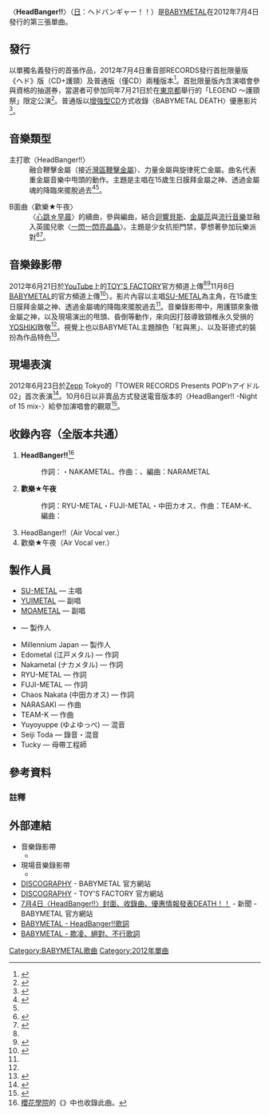 {{Infobox Single 
| Name           = HeadBanger!!
| Cover          = BABYMETAL - Headbangeeeeerrrrr!!!!! (cover).jpg
| Artist         = [[BABYMETAL|BABYMETAL]]
| Album          = <br />[[BABYMETAL_(專輯)|BABYMETAL]]<br/>{{link-ja|櫻花學院2010年度 ～message～|さくら学院 2010年度 〜message〜}}
| A-side         = 
| B-side         = 歡樂★午夜
| Released       = 2012年7月4日
| Format         = [[單曲|單曲]]
| Recorded       = 
| Genre          = [[日本流行音樂|J-POP]]、[[敲擊金屬|鞭擊金屬]]
| Length         = 
| Label          = 重音部RECORDS（[[TOY'S_FACTORY|TOY'S FACTORY]]）
| Writer         = 
| Producer       = {{link-ja|KOBAMETAL|KOBAMETAL}}
| Certification  = 
| ISWC           = JOBR-1003（普通版）<br/>JOBR-1002（首批限量版）
| Chart position = *週榜第20名<small>（[[Oricon公信榜|公信榜]]）</small><ref>{{cite web|url=http://www.oricon.co.jp/prof/artist/552304/products/music/971240/1/|title=ヘドバンギャー!!│BABYMETAL|work=ORICON STYLE|publisher=[[Oricon公信榜|Oricon]]株式会社|accessdate=2013-12-26|language=ja|archive-date=2013-12-07|archive-url=https://web.archive.org/web/20131207234034/http://www.oricon.co.jp/prof/artist/552304/products/music/971240/1/|dead-url=no}}</ref>
*第19名<small>（[[告示牌_(雜誌)|告示牌單曲銷售排行榜]]）</small><ref>{{cite web|url=http://www.billboard-japan.com/charts/detail?a=sales&year=2012&month=07&day=16|title=Billboard Japan Top Singles Sales│Charts│Billboard JAPAN (2012/07/16 付け)|work=[[告示牌_(雜誌)|Billboard JAPAN]]|publisher=株式会社阪神コンテンツリンク|accessdate=2014-04-08|language=ja|archive-date=2014-04-08|archive-url=https://web.archive.org/web/20140408222414/http://www.billboard-japan.com/charts/detail?a=sales&year=2012&month=07&day=16|dead-url=no}}</ref>
*第3名<small>（[[告示牌_(雜誌)|告示牌獨立專輯及單曲排行榜]]）</small><ref>{{cite web|url=http://www.billboard-japan.com/charts/detail?a=indepedent&year=2012&month=07&day=16|title=Billboard Japan Top Independent Albums and Singles│Charts│Billboard JAPAN (2012/07/16 付け)|work=Billboard JAPAN|publisher=株式会社阪神コンテンツリンク|accessdate=2015-01-18|language=ja|archive-date=2016-03-03|archive-url=https://web.archive.org/web/20160303200340/http://www.billboard-japan.com/charts/detail?a=indepedent&year=2012&month=07&day=16|dead-url=no}}</ref>
| Last single    = [[BABYMETAL_×_Kiba_of_Akiba|BABYMETAL × Kiba of Akiba]]<br/>（2012年）
| This single    = '''HeadBanger!!'''<br/>（2012年）
| Next single    = [[欺凌、絕對、不行|欺凌、絕對、不行]]<br/>（2013年）
| Misc           = {{External music video|1=[http://www.youtube.com/watch?v=2IzR_ClTE8Y BABYMETAL - ヘドバンギャー！！- Headbangeeeeerrrrr!!!!!!! (OFFICIAL)] - YouTube}}
}}
{{Album ratings
| rev1 = [[滾石雜誌|滾石雜誌]]日文版（{{link-ja|南波一海|南波一海}}）
| rev1Score = {{Rating|2.5|5}}<ref name="rollingstonejapan">{{cite web|title=ヘドバンギャー！！|url=http://www.rollingstonejapan.com/articles/detail/14268|work=[[滾石雜誌|滾石雜誌]]日文版|publisher=株式会社パワートゥザピープル|author={{link-ja|南波一海|南波一海}}|date=2012-06-08|accessdate=2016-01-11|language=ja|archive-date=2016-08-08|archive-url=https://web.archive.org/web/20160808191909/http://www.rollingstonejapan.com/articles/detail/14268|dead-url=no}}</ref>
}}

〈'''HeadBanger!!'''〉（[[日語|日]]：ヘドバンギャー！！）是[[BABYMETAL|BABYMETAL]]在2012年7月4日發行的第三張單曲。

== 發行 ==
以單獨名義發行的首張作品，2012年7月4日重音部RECORDS發行首批限量版《ヘド》版（CD+護頸）及普通版（僅CD）兩種版本<ref>{{cite news|url=http://tower.jp/article/news/2012/04/27/n08|title=BABYMETAL、初の単独CDシングル“ヘドバンギャー!!”発売決定|newspaper=TOWER RECORDS ONLINE|publisher=[[タワーレコード|タワーレコード]]株式会社|date=2012-04-27|accessdate=2013-11-12|language=ja|archive-date=2013-06-25|archive-url=https://web.archive.org/web/20130625213700/http://tower.jp/article/news/2012/04/27/n08|dead-url=no}}</ref>。首批限量版內含演唱會參與資格的抽選券，當選者可參加同年7月21日於在[[東京都|東京都]]{{link-ja|目黒鹿鳴館|目黒鹿鳴館}}舉行的「LEGEND 〜護頸祭」限定公演<ref>{{cite news|url=http://natalie.mu/music/news/73330|title=BABYMETAL、メタルの聖地で「コルセット祭り」開催|newspaper=音楽ナタリー|publisher=株式会社ナターシャ|date=2012-07-22|accessdate=2016-01-11|language=ja|archive-date=2016-08-14|archive-url=https://web.archive.org/web/20160814015237/http://natalie.mu/music/news/73330|dead-url=no}}</ref>。普通版以[[增強型CD|增強型CD]]方式收錄〈BABYMETAL DEATH〉優惠影片<ref name ="barks20120621">{{cite news|url=http://www.barks.jp/news/?id=1000080752|title=BABYMETAL、「扇風機ヘドバン」「土下座ヘドバン」が舞い踊るミュージックビデオが完成|newspaper=BARKS|publisher=ジャパンミュージックネットワーク株式会社|date=2012-06-21|accessdate=2014-09-02|language=ja|archive-date=2014-05-14|archive-url=https://web.archive.org/web/20140514173232/http://www.barks.jp/news/?id=1000080752|dead-url=no}}</ref>。

== 音樂類型 ==
; 主打歌〈HeadBanger!!〉
: 融合鞭擊金屬（接近[[灣區鞭擊金屬|灣區鞭擊金屬]]）、力量金屬與旋律死亡金屬。曲名代表重金屬音樂中甩頭的動作。主題是主唱在15歲生日膜拜金屬之神、透過金屬魂的降臨來擺脫過去<ref name="#1">{{Cite web|url=http://www.gigwise.com/photos/93069/3/7-awesome-facts-about-babymetal-that-you-need-to-know|title=7 AWESOME FACTS ABOUT BABYMETAL THAT YOU NEED TO KNOW|work=Gigwise|date=2014-07-30|accessdate=2016-08-20|language=en|archive-date=2016-03-03|archive-url=https://web.archive.org/web/20160303202542/http://www.gigwise.com/photos/93069/3/7-awesome-facts-about-babymetal-that-you-need-to-know|dead-url=no}}</ref><ref name ="barks20120621"/>。

; B面曲〈歡樂★午夜〉
: 〈[[心跳☆早晨|心跳☆早晨]]〉的續曲，{{link-ja|Yuyoyuppe(ゆよゆっぺ)|ゆよゆっぺ}}參與編曲，結合[[迴響貝斯|迴響貝斯]]、[[金屬蕊|金屬蕊]]與[[流行_(音樂類型)|流行音樂]]並融入英國兒歌〈[[一閃一閃小星星|一閃一閃亮晶晶]]〉。主題是少女抗拒門禁，夢想著參加玩樂派對<ref name ="natalie20120621">{{cite news|url=http://natalie.mu/music/news/71503|title=BABYMETAL「ヘドバンギャー!!」でSU-METALに神降臨|newspaper=音楽ナタリー|publisher=株式会社ナターシャ|date=2012-06-21|accessdate=2014-08-11|language=ja|archive-date=2014-08-14|archive-url=https://web.archive.org/web/20140814031353/http://natalie.mu/music/news/71503|dead-url=no}}</ref><ref>{{cite web|url=http://deview.co.jp/Interview?am_interview_id=16|title=BABYMETAL│芸能人インタビュー|work=De☆View|publisher=公信榜|author=フジジュン|date=2012-07-06|accessdate=2016-01-11|language=ja|archive-date=2013-07-19|archive-url=https://web.archive.org/web/20130719021125/http://deview.co.jp/Interview?am_interview_id=16|dead-url=no}}</ref>。

== 音樂錄影帶 ==
2012年6月21日於[[YouTube|YouTube]]上的[[TOY'S_FACTORY|TOY'S FACTORY]]官方頻道上傳<ref name ="natalie20120621"/><ref>{{cite web|url=http://www.youtube.com/watch?v=0GErGfHjHQ0|title=BABYMETAL - ヘドバンギャー！！[ Headbangeeeeerrrrr!!!!! ] (Full ver.)|publisher=[[Youtube|Youtube]]|date=2012-06-20|accessdate=2014-08-11|language=ja|archive-date=2016-06-21|archive-url=https://web.archive.org/web/20160621025042/https://www.youtube.com/watch?v=0GErGfHjHQ0|dead-url=no}}</ref>11月8日[[BABYMETAL|BABYMETAL]]的官方頻道上傳<ref>{{cite web|url=http://www.youtube.com/watch?v=2IzR_ClTE8Y|title=BABYMETAL - ヘドバンギャー！！- Headbangeeeeerrrrr!!!!!!! (OFFICIAL)|publisher=BABYMETAL（[[Youtube|Youtube]]）|date=2012-11-08|accessdate=2016-01-11|language=ja|archive-date=2016-01-09|archive-url=https://web.archive.org/web/20160109161445/https://www.youtube.com/watch?v=2IzR_ClTE8Y|dead-url=no}}</ref>）。影片內容以主唱[[中元鈴香|SU-METAL]]為主角，在15歲生日膜拜金屬之神、透過金屬魂的降臨來擺脫過去<ref name="#1"/>。音樂錄影帶中，用護頸來象徵金屬之神，以及現場演出的甩頭、昏倒等動作，來向因打鼓導致頸椎永久受損的[[YOSHIKI|YOSHIKI]]致敬<ref name ="barks20120621"/>。視覺上也以BABYMETAL主題顏色「紅與黑」、以及哥德式的裝扮為作品特色<ref>{{cite news|url=http://www.cdjournal.com/main/news/babymetal/45518|title=BABYMETAL「ヘドバンギャー!!」ミュージック・ビデオが完成!|newspaper=CDJournal ニュース|publisher=株式会社音楽出版社|date=2012-06-21|accessdate=2013-11-12|language=ja|archive-date=2013-11-12|archive-url=https://web.archive.org/web/20131112121429/http://www.cdjournal.com/main/news/babymetal/45518|dead-url=no}}</ref>。

== 現場表演 ==
2012年6月23日於[[Zepp|Zepp]] Tokyo的「TOWER RECORDS Presents POP’nアイドル02」首次表演<ref>{{cite news|url=http://www.j-cast.com/trend/2012/06/25136858.html|title=BABYMETALが「POP’nアイドル」参戦　新曲披露で「ヘドバン！ヘドバン！」|newspaper=J-CASTトレンド|publisher=株式会社ジェイ・キャスト|date=2012-06-25|accessdate=2016-01-11|language=ja|archive-date=2016-03-04|archive-url=https://web.archive.org/web/20160304120112/http://www.j-cast.com/trend/2012/06/25136858.html|dead-url=no}}</ref>。10月6日以非賣品方式發送電音版本的〈HeadBanger!! -Night of 15 mix-〉給參加演唱會的觀眾<ref name ="natalie20121228">{{cite news|url=http://natalie.mu/music/news/82148|title=BABYMETAL、SU-METAL聖誕祭で異色カバー連発|newspaper=音楽ナタリー|publisher=株式会社ナターシャ|date=2012-12-28|accessdate=2016-01-11|language=ja|archive-date=2016-03-03|archive-url=https://web.archive.org/web/20160303181754/http://natalie.mu/music/news/82148|dead-url=no}}</ref>。

== 收錄內容（全版本共通） ==
# '''HeadBanger!!'''<ref group="注">[[櫻花學院|櫻花學院]]的《{{link-ja|櫻花學院2010年度 ～message～|さくら学院 2010年度 〜message〜}}》中也收錄此曲。</ref>
#: 作詞：{{link-ja|EDOMETAL|江戸山こべに}}・NAKAMETAL、作曲：{{link-ja|NARAMETAL|NARASAKI}}、編曲：NARAMETAL
# '''歡樂★午夜'''
#: 作詞：RYU-METAL・FUJI-METAL・中田カオス、作曲：TEAM-K、編曲：{{link-ja|Yuyoyuppe(ゆよゆっぺ)|ゆよゆっぺ}}
# HeadBanger!!（Air Vocal ver.）
# 歡樂★午夜（Air Vocal ver.）

== 製作人員 ==
*[[中元鈴香|SU-METAL]] — 主唱
*[[水野由結|YUIMETAL]] — 副唱
*[[菊地最愛|MOAMETAL]] — 副唱
*{{link-ja|KOBAMETAL|KOBAMETAL}} — 製作人
*Millennium Japan — 製作人
*Edometal (江戸メタル) — 作詞
*Nakametal (ナカメタル) — 作詞
*RYU-METAL — 作詞
*FUJI-METAL — 作詞
*Chaos Nakata (中田カオス) — 作詞
*NARASAKI — 作曲
*TEAM-K — 作曲
*Yuyoyuppe (ゆよゆっぺ) — 混音
*Seiji Toda — 錄音・混音
*Tucky — 母帶工程師

== 參考資料 ==
{{reflist}}

=== 註釋 ===
{{reflist|group=注}}

== 外部連結 ==
* 音樂錄影帶
** {{YouTube|2IzR_ClTE8Y|BABYMETAL - ヘドバンギャー！！- Headbangeeeeerrrrr!!!!!!! (OFFICIAL)}}
* 現場音樂錄影帶
** {{YouTube|W4Ovgd19Dfo|BABYMETAL - ヘドバンギャー！！ - 2013.2.1 at Zepp Tokyo ※Short ver.}}
* [https://web.archive.org/web/20140815150638/http://www.babymetal.jp/discography/ DISCOGRAPHY] - BABYMETAL 官方網站
* [http://www.toysfactory.co.jp/artist/babymetal/disco DISCOGRAPHY]{{Wayback|url=http://www.toysfactory.co.jp/artist/babymetal/disco |date=20160827133235 }} - TOY'S FACTORY 官方網站
* [https://web.archive.org/web/20160304203023/http://www.babymetal.jp/news/0/3134/ 7月4日〈HeadBanger!!〉封面、收錄曲、優惠情報發表DEATH！！] - 新聞 - BABYMETAL 官方網站
* [http://www.uta-net.com/movie/131878/ BABYMETAL - HeadBanger!!歌詞]{{Wayback|url=http://www.uta-net.com/movie/131878/ |date=20160826054547 }}
* [http://www.uta-net.com/movie/131877/ BABYMETAL - 欺凌、絕對、不行歌詞]{{Wayback|url=http://www.uta-net.com/movie/131877/ |date=20160826052539 }}
{{Portal bar|音樂}}
{{BABYMETAL}}

[[Category:BABYMETAL歌曲|Category:BABYMETAL歌曲]]
[[Category:2012年單曲|Category:2012年單曲]]